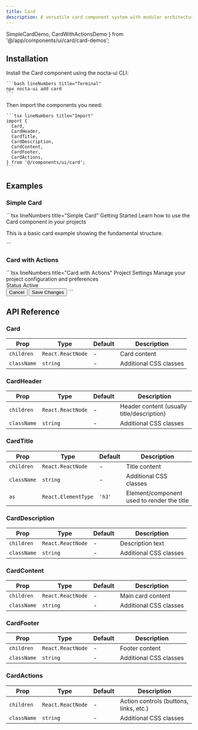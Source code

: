 ```yaml
---
title: Card
description: A versatile card component system with modular architecture and dark mode support
---
```


  SimpleCardDemo,
  CardWithActionsDemo
} from '@/app/components/ui/card/card-demos';

## Installation

<Steps>
  <Step>
    Install the Card component using the nocta-ui CLI:

    ```bash lineNumbers title="Terminal"
    npx nocta-ui add card
    ```
  </Step>
  <Step>
    Then import the components you need:

    ```tsx lineNumbers title="Import"
    import {
      Card,
      CardHeader,
      CardTitle,
      CardDescription,
      CardContent,
      CardFooter,
      CardActions,
    } from '@/components/ui/card';
    ```
  </Step>
</Steps>

## Examples

### Simple Card

<DocsTabs defaultValue="preview">
  <DocsTab value="preview" lineNumbers title="Preview">
    <SimpleCardDemo />
  </DocsTab>
  <DocsTab value="code" lineNumbers title="Code">
    ```tsx lineNumbers title="Simple Card"
    <Card>
      <CardHeader>
        <CardTitle>Getting Started</CardTitle>
        <CardDescription>
          Learn how to use the Card component in your projects
        </CardDescription>
      </CardHeader>
      <CardContent>
        <p>This is a basic card example showing the fundamental structure.</p>
      </CardContent>
    </Card>
    ```
  </DocsTab>
</DocsTabs>

### Card with Actions

<DocsTabs defaultValue="preview">
  <DocsTab value="preview" lineNumbers title="Preview">
    <CardWithActionsDemo />
  </DocsTab>
  <DocsTab value="code" lineNumbers title="Code">
    ```tsx lineNumbers title="Card with Actions"
    <Card>
      <CardHeader>
        <CardTitle>Project Settings</CardTitle>
        <CardDescription>
          Manage your project configuration and preferences
        </CardDescription>
      </CardHeader>
      <CardContent>
        <div className="space-y-3">
          <div className="flex items-center justify-between">
            <span className="text-sm font-medium">Status</span>
            <span className="px-2 py-1 text-xs font-medium bg-green-100 text-green-800 rounded-full">
              Active
            </span>
          </div>
        </div>
      </CardContent>
      <CardFooter>
        <CardActions>
          <Button variant="ghost" size="sm">Cancel</Button>
          <Button variant="primary" size="sm">Save Changes</Button>
        </CardActions>
      </CardFooter>
    </Card>
    ```
  </DocsTab>
</DocsTabs>

## API Reference

### Card

| Prop | Type | Default | Description |
|------|------|---------|-------------|
| `children` | `React.ReactNode` | - | Card content |
| `className` | `string` | - | Additional CSS classes |

### CardHeader

| Prop | Type | Default | Description |
|------|------|---------|-------------|
| `children` | `React.ReactNode` | - | Header content (usually title/description) |
| `className` | `string` | - | Additional CSS classes |

### CardTitle

| Prop | Type | Default | Description |
|------|------|---------|-------------|
| `children` | `React.ReactNode` | - | Title content |
| `className` | `string` | - | Additional CSS classes |
| `as` | `React.ElementType` | `'h3'` | Element/component used to render the title |

### CardDescription

| Prop | Type | Default | Description |
|------|------|---------|-------------|
| `children` | `React.ReactNode` | - | Description text |
| `className` | `string` | - | Additional CSS classes |

### CardContent

| Prop | Type | Default | Description |
|------|------|---------|-------------|
| `children` | `React.ReactNode` | - | Main card content |
| `className` | `string` | - | Additional CSS classes |

### CardFooter

| Prop | Type | Default | Description |
|------|------|---------|-------------|
| `children` | `React.ReactNode` | - | Footer content |
| `className` | `string` | - | Additional CSS classes |

### CardActions

| Prop | Type | Default | Description |
|------|------|---------|-------------|
| `children` | `React.ReactNode` | - | Action controls (buttons, links, etc.) |
| `className` | `string` | - | Additional CSS classes |
